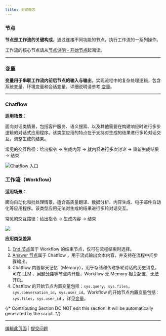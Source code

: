 ```yaml
---
title: 关键概念
---
```


### 节点

**节点是工作流的关键构成**，通过连接不同功能的节点，执行工作流的一系列操作。

工作流的核心节点请从[节点说明 - 开始节点](./node/start)起阅读。

***

### 变量

**变量用于串联工作流内前后节点的输入与输出**，实现流程中的复杂处理逻辑，包含系统变量、环境变量和会话变量。详细说明请参考 [变量](./variables)。

***

### Chatflow

**适用场景：**

面向对话类情景，包括客户服务、语义搜索、以及其他需要在构建响应时进行多步逻辑的对话式应用程序。该类型应用的特点在于支持对生成的结果进行多轮对话交互，调整生成的结果。

常见的交互路径：给出指令 → 生成内容 → 就内容进行多次讨论 → 重新生成结果 → 结束

![Chatflow 入口](https://assets-docs.dify.ai/2024/12/224b6bcd750ff0b83e3a5dac5cf24d7d.png)

### 工作流（Workflow）

**适用场景：**

面向自动化和批处理情景，适合高质量翻译、数据分析、内容生成、电子邮件自动化等应用程序。该类型应用无法对生成的结果进行多轮对话交互。

常见的交互路径：给出指令 → 生成内容 → 结束

![](https://assets-docs.dify.ai/2024/12/26a9fc809854fe51d946c148587fc1cf.png)

**应用类型差异**

1. [End 节点](node/end)属于 Workflow 的结束节点，仅可在流程结束时选择。
2. [Answer 节点](node/answer)属于 Chatflow ，用于流式输出文本内容，并支持在流程中间步骤输出。
3. Chatflow 内置聊天记忆（Memory），用于存储和传递多轮对话的历史消息，可在 [LLM](node/llm) 、[问题分类](node/question-classifier)等节点内开启，Workflow 无 Memory 相关配置，无法开启。
4. Chatflow 的开始节点内置变量包括：`sys.query`，`sys.files`，`sys.conversation_id`，`sys.user_id`。Workflow 的开始节点内置变量包括：`sys.files`，`sys.user_id` ，详见[变量](/zh-hans/guides/workflow/variables)。

{/*
Contributing Section
DO NOT edit this section!
It will be automatically generated by the script.
*/}

---

[编辑此页面](https://github.com/langgenius/dify-docs/edit/main/zh-hans/guides/workflow/key-concept.mdx) | [提交问题](https://github.com/langgenius/dify-docs/issues/new?title=文档问题%3A%20onc&body=%23%23%20问题描述%0A%3C%21--%20请简要描述您发现的问题%20--%3E%0A%0A%23%23%20页面链接%0Ahttps%3A%2F%2Fgithub.com%2Flanggenius%2Fdify-docs%2Fblob%2Fmain%2Fzh-hans/guides/workflow%2Fkey-concept.mdx%0A%0A%23%23%20建议修改%0A%3C%21--%20如果有具体的修改建议，请在此说明%20--%3E%0A%0A%3C%21--%20感谢您对文档质量的关注！%20--%3E)

